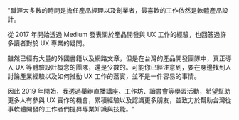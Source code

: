 "職涯大多數的時間是擔任產品經理以及創業者，最喜歡的工作依然是軟體產品設計。

從 2017 年開始透過 Medium 發表關於產品開發與 UX 工作的經驗，也回答過許多讀者對於 UX 專業的疑問。

雖然已經有大量的外國書籍以及網路文章，但是在台灣的產品開發團隊中，真正導入 UX 等體驗設計概念的團隊，還是少數的。可能你已經注意到，要在身邊找到人討論產業經驗以及如何推動 UX 工作的落實，並不是一件容易的事情。

因此 2019 年開始，我透過舉辦直播講座、工作坊、讀書會等學習活動，希望幫助更多人有參與 UX 實作的機會，累積經驗以及認識更多朋友，並致力於幫助台灣從事軟體開發的工作者們提昇專業知識與技能。"
